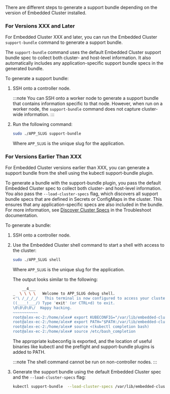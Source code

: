 There are different steps to generate a support bundle depending on the version of Embedded Cluster installed.

### For Versions XXX and Later

For Embedded Cluster XXX and later, you can run the Embedded Cluster `support-bundle` command to generate a support bundle.

The `support-bundle` command uses the default Embedded Cluster support bundle spec to collect both cluster- and host-level information. It also automatically includes any application-specific support bundle specs in the generated bundle. 

To generate a support bundle:

1. SSH onto a controller node.

   :::note
   You can SSH onto a worker node to generate a support bundle that contains information specific to that node. However, when run on a worker node, the `support-bundle` command does not capture cluster-wide information.
   :::

1. Run the following command:

   ```bash
   sudo ./APP_SLUG support-bundle
   ```

   Where `APP_SLUG` is the unique slug for the application. 

### For Versions Earlier Than XXX

For Embedded Cluster versions earlier than XXX, you can generate a support bundle from the shell using the kubectl support-bundle plugin.

To generate a bundle with the support-bundle plugin, you pass the default Embedded Cluster spec to collect both cluster- and host-level information. You also pass the `--load-cluster-specs` flag, which discovers all support bundle specs that are defined in Secrets or ConfigMaps in the cluster. This ensures that any application-specific specs are also included in the bundle. For more information, see [Discover Cluster Specs](https://troubleshoot.sh/docs/support-bundle/discover-cluster-specs/) in the Troubleshoot documentation.

To generate a bundle:

1. SSH onto a controller node.

1. Use the Embedded Cluster shell command to start a shell with access to the cluster:

     ```bash
     sudo ./APP_SLUG shell
     ```
     Where `APP_SLUG` is the unique slug for the application.

     The output looks similar to the following:

    ```bash
        __4___
    _  \ \ \ \   Welcome to APP_SLUG debug shell.
    <'\ /_/_/_/   This terminal is now configured to access your cluster.
    ((____!___/) Type 'exit' (or CTRL+d) to exit.
    \0\0\0\0\/  Happy hacking.
    ~~~~~~~~~~~
    root@alex-ec-2:/home/alex# export KUBECONFIG="/var/lib/embedded-cluster/k0s/pki/admin.conf"
    root@alex-ec-2:/home/alex# export PATH="$PATH:/var/lib/embedded-cluster/bin"
    root@alex-ec-2:/home/alex# source <(kubectl completion bash)
    root@alex-ec-2:/home/alex# source /etc/bash_completion
    ```

     The appropriate kubeconfig is exported, and the location of useful binaries like kubectl and the preflight and support-bundle plugins is added to PATH.

     :::note
     The shell command cannot be run on non-controller nodes.
     :::

2. Generate the support bundle using the default Embedded Cluster spec and the `--load-cluster-specs` flag:

   ```bash
   kubectl support-bundle  --load-cluster-specs /var/lib/embedded-cluster/support/host-support-bundle.yaml
   ```
